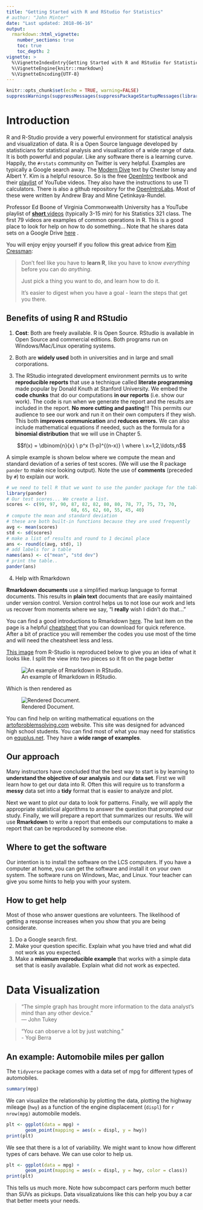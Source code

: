 ```yaml
---
title: "Getting Started with R and RStudio for Statistics"
# author: "John Minter"
date: "Last updated: 2018-06-16"
output:
  rmarkdown::html_vignette:
    number_sections: true
    toc: true
    toc_depth: 2
vignette: >
  %\VignetteIndexEntry{Getting Started with R and RStudio for Statistics}
  %\VignetteEngine{knitr::rmarkdown}
  %\VignetteEncoding{UTF-8}
---
```



```r
knitr::opts_chunk$set(echo = TRUE, warning=FALSE)
suppressWarnings(suppressMessages(suppressPackageStartupMessages(library(tidyverse))))
```
# Introduction

R and R-Studio provide a very powerful environment for statistical
analysis and visualization of data. R is a Open Source language
developed by statisticians for statistical analysis and visualization of
a wide range of data. It is both powerful and popular. Like any
software there is a learning curve. Happily, the `#rstats` community
on Twitter is very helpful. Examples are typically a Google search
away. The
[Modern Dive](https://ismayc.github.io/moderndiver-book/2-getting-started.html)
text by Chester Ismay and Albert Y. Kim is a helpful resource. So is
the free [OpenIntro](https://www.openintro.org/stat/textbook.php)
textbook and their
[playlist](https://www.youtube.com/channel/UCPAHrheP8gcpml0tSVhKOWg)
of YouTube videos. They also have the instructions to use
TI calculators. There is also a github repository for the
[OpenIntroLabs](https://github.com/andrewpbray/oiLabs-base-R.git). Most of these were written by Andrew Bray and Mine Çetinkaya-Rundel.

Professor Ed Boone of Virginia Commonwealth University has a
YouTube playlist of
[**short** videos](https://www.youtube.com/playlist?list=PLjWSgPmViK-P3hUt5brWrq19NizFKcNyc)
(typically 3-15 min) for his Statistics 321 class. The first 79 videos
are examples of common operations in R. This is a good place to
look for help on how to do something... Note that he shares data sets
on a Google Drive
[here](https://drive.google.com/drive/folders/0B5AwHsCad1WCdkRJVHNtX296dW8)
.

You will enjoy enjoy yourself if you follow this great advice from
[Kim Cressman](https://twitter.com/swmpkim/status/1004555112587710465): 

> Don't feel like you have to **learn R**, like you have to know
> *everything* before you can do *anything*.
>
> Just pick a thing you want to do, and learn how to do it.
>
> It's easier to digest when you have a goal - learn the steps that
> get you there.



## Benefits of using R and RStudio

1. **Cost**: Both are freely available. R is Open Source. RStudio is available
in Open Source and commercial editions. Both programs run on Windows/Mac/Linux
operating systems.

2. Both are **widely used** both in universities and in large and small corporations.

3. The RStudio integrated development environment permits us to write
**reproducible reports** that use a technique called **literate programming**
made popular by Donald Knuth at Stanford University. We embed the
**code chunks** that do our computations **in our reports** (i.e. show our
work).  The code is run when we generate the report and the results are
included in the report. **No more cutting and pasting**!!! This permits our
audience to see our work and run it on their own computers if they wish. This
both **improves communication** and **reduces errors.** We can also include
mathematical equations if needed, such as the formula for a 
**binomial distribution** that we will use in Chapter 5.

$$f(x) = \dbinom{n}{x} \ p^x (1-p)^{(n-x)} \ where \ x=1,2,\ldots,n$$


A simple example is shown below where we compute the mean and standard
deviation of a series of test scores. (We will use the R package `pander` to
make nice looking output). Note the use of **comments** (preceded by `#`) to
explain our work.

```r
# we need to tell R that we want to use the pander package for the table
library(pander)
# Our test scores... We create a list.
scores <- c(99, 97, 90, 87, 82, 82, 80, 80, 78, 77, 75, 73, 70,
						68, 65, 62, 60, 55, 45, 40)
# compute the mean and standard deviation
# these are both built-in functions because they are used frequently
avg <- mean(scores)
std <- sd(scores)
# make a list of results and round to 1 decimal place 
ans <- round(c(avg, std), 1)
# add labels for a table
names(ans) <- c("mean", "std dev")
# print the table..
pander(ans)
```

4. Help with Rmarkdown

**Rmarkdown documents** use a simplified markup language to format documents.
This results in **plain text** documents that are easily maintained under
version control. Version control helps us to not lose our work and lets
us recover from moments where we say, "I **really** wish I didn't do
that..."

You can find a good introductions to Rmarkdown
[here](https://rmarkdown.rstudio.com/lesson-1.html). The last item
on the page is a helpful [cheatsheet](http://www.rstudio.com/wp-content/uploads/2016/03/rmarkdown-cheatsheet-2.0.pdf)
that you can download for quick reference. After a bit of practice you will
remember the codes you use most of the time and will need the cheatsheet
less and less.

[This image](https://d33wubrfki0l68.cloudfront.net/873d04e575f5e47dac3c8f91d101c71a28a3d506/6571d/lesson-images/markdown-1-markup.png)
from R-Studio is reproduced below to give you an idea of what it looks like.
I split the view into two pieces so it fit on the page better

![An example of Rmarkdown in RStudio.](inc/markdown-panel.png)

Which is then rendered as

![Rendered Document.](inc/viewer-panel.png)

You can find help on writing mathematical equations on the
[artofproblemsolving.com](http://artofproblemsolving.com/wiki/index.php/LaTeX:Commands)
website. This site was designed for advanced high school students. You 
can find most of what you may need for statistics on
[equplus.net](http://equplus.net/). They have a
**wide range of examples**.





## Our approach

Many instructors have concluded that the best way to start is by
learning to **understand the objective of our analysis** and our
**data set**. First we will learn how to get our data into R. Often
this will require us to transform a **messy** data set into a **tidy**
format that is easier to analyze and plot.

Next we want to plot our data to look for patterns. Finally, we will
apply the appropriate statistical algorithms to answer the question
that prompted our study. Finally, we will prepare a report that
summarizes our results. We will use **Rmarkdown** to write a report
that embeds our computations to make a report that can be
reproduced by someone else.

## Where to get the software

Our intention is to install the software on the LCS computers. If you
have a computer at home, you can get the software and install it
on your own system. The software runs on Windows, Mac, and Linux. Your
teacher can give you some hints to help you with your system. 

## How to get help

Most of those who answer questions are volunteers. The likelihood of
getting a response increases when you show that you are being
considerate.

1. Do a Google search first.
2. Make your question specific. Explain what you have tried and what
did not work as you expected.
3. Make a **minimum reproducible example** that works with a simple
data set that is easily available. Explain what did not work as
expected.

# Data Visualization

> "The simple graph has brought more information to the data analyst’s
> mind than any other device."     
> — John Tukey

> "You can observe a lot by just watching."    
> - Yogi Berra

## An example: Automobile miles per gallon

The `tidyverse` package comes with a data set of mpg for different
types of automobiles.

```r
summary(mpg)
```

We can visualize the relationship by plotting the data, plotting the
highway mileage (`hwy`) as a function of the engine displacement
(`displ`) for `r nrow(mpg)` automobile models.

```r
plt <- ggplot(data = mpg) + 
       geom_point(mapping = aes(x = displ, y = hwy))
print(plt)
```

We see that there is a lot of variability. We might want to know how
different types of cars behave. We can use color to help us.

```r
plt <- ggplot(data = mpg) + 
       geom_point(mapping = aes(x = displ, y = hwy, color = class))
print(plt)
```
This tells us much more. Note how subcompact cars perform much better
than SUVs as pickups. Data visualizatuions like this can help you buy
a car that better meets your needs.
